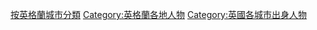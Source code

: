 {{Commonscat|People of England by city}}

[[Category:按英格蘭城市分類|]]
[[Category:英格蘭各地人物|Category:英格蘭各地人物]]
[[Category:英國各城市出身人物|Category:英國各城市出身人物]]